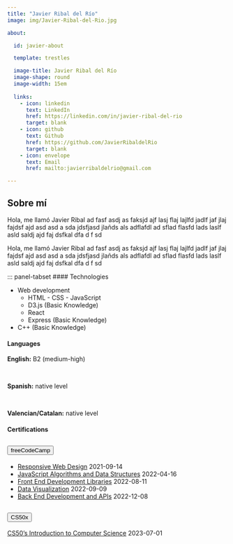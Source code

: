```yaml
---
title: "Javier Ribal del Río"
image: img/Javier-Ribal-del-Rio.jpg

about:

  id: javier-about

  template: trestles

  image-title: Javier Ribal del Río
  image-shape: round
  image-width: 15em  
  
  links:
    - icon: linkedin
      text: LinkedIn
      href: https://linkedin.com/in/javier-ribal-del-rio
      target: blank
    - icon: github
      text: Github
      href: https://github.com/JavierRibaldelRio
      target: blank
    - icon: envelope
      text: Email
      href: mailto:javierribaldelrio@gmail.com

---
```

<!-- Lo que aparece al lado de mi foto -->

:::{#javier-about}

## Sobre mí

  Hola, me llamó Javier Ribal ad fasf asdj as faksjd ajf lasj flaj lajlfd jadlf jaf jlaj fajdsf ajd asd asd a  sda jdsfjasd jlañds als adflafdl ad sflad flasfd lads laslf asld saldj ajd faj  dsfkal dfa  d f sd  

  Hola, me llamó Javier Ribal ad fasf asdj as faksjd ajf lasj flaj lajlfd jadlf jaf jlaj fajdsf ajd asd asd a  sda jdsfjasd jlañds als adflafdl ad sflad flasfd lads laslf asld saldj ajd faj  dsfkal dfa  d f sd

:::

<i class="fa-brands fa-js"></i>

::: panel-tabset
#### Technologies

- Web development
  - HTML  - CSS - JavaScript
  - D3.js (Basic Knowledge)
  - React
  - Express (Basic Knowledge)

- C++ (Basic Knowledge)


<!-- Niveles de lenguaje con animación -->
#### Languages
<strong>English:</strong> B2 (medium-high)

<div class="progress" role="progressbar" aria-label="Succes" aria-valuenow="60" aria-valuemin="0" aria-valuemax="100">
  <div class="progress-bar bg-success barra-transicion transición-barra" style="max-width: 60%"></div>
</div>

<br>


<strong>Spanish:</strong> native level
<div class="progress" role="progressbar" aria-label="Danger" aria-valuenow="100" aria-valuemin="0" aria-valuemax="100">
  <div class="progress-bar bg-danger transición-barra" style="max-width: 100%"></div>
</div>

<br>

<strong>Valencian/Catalan:</strong> native level
<div class="progress" role="progressbar" aria-label="Warning" aria-valuenow="100" aria-valuemin="0" aria-valuemax="100">
  <div class="progress-bar bg-warning transición-barra" style="max-width: 100%"></div>
</div>

#### Certifications

<div class="accordion" id="accordionExample">
<div class="accordion-item">
<h2 class="accordion-header" id="headingOne">
<button class="accordion-button collapsed" type="button" data-bs-toggle="collapse" data-bs-target="#collapseOne" aria-expanded="false" aria-controls="collapseOne">
  freeCodeCamp
</button>
</h2>
<div id="collapseOne" class="accordion-collapse collapse" aria-labelledby="headingOne" data-bs-parent="#accordionExample">
<div class="accordion-body">
- [Responsive Web Design](https://freecodecamp.org/espanol/certification/Ribal21/responsive-web-design)    2021-09-14
- [JavaScript Algorithms and Data Structures](https://www.freecodecamp.org/certification/Ribal21/javascript-algorithms-and-data-structures) 2022-04-16
- [Front End Development Libraries](https://www.freecodecamp.org/certification/Ribal21/front-end-development-libraries) 2022-08-11
- [Data Visualization](https://www.freecodecamp.org/certification/Ribal21/data-visualization) 2022-09-09
- [Back End Development and APIs](https://www.freecodecamp.org/certification/Ribal21/back-end-development-and-apis) 2022-12-08
</div>
</div>
</div>
<div class="accordion-item">
<h2 class="accordion-header" id="headingTwo">
<button class="accordion-button collapsed" type="button" data-bs-toggle="collapse" data-bs-target="#collapseTwo" aria-expanded="false" aria-controls="collapseTwo">
  CS50x
</button>
</h2>
<div id="collapseTwo" class="accordion-collapse collapse" aria-labelledby="headingTwo" data-bs-parent="#accordionExample">
<div class="accordion-body">
[CS50's Introduction to Computer Science](https://certificates.cs50.io/ff73d592-ff7e-431a-983a-a0867aa6cc72.pdf?size=letter) 2023-07-01
</div>
</div>
</div> 
</div>

